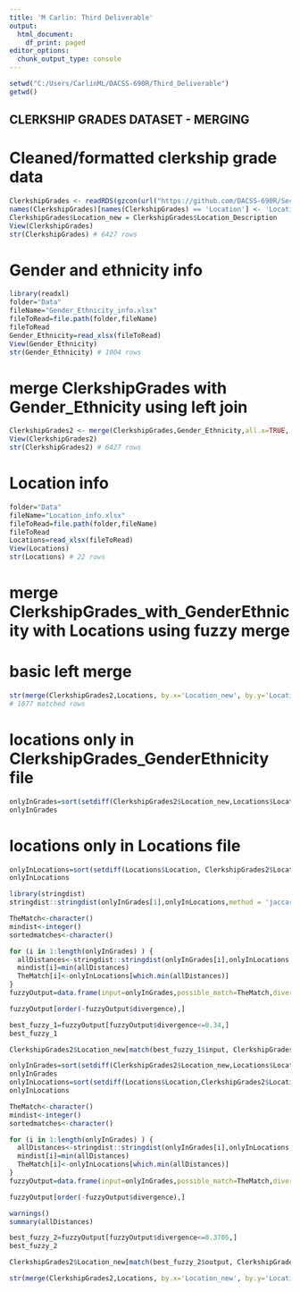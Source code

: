 ```yaml
---
title: 'M Carlin: Third Deliverable'
output:
  html_document:
    df_print: paged
editor_options:
  chunk_output_type: console
---
```


```r
setwd("C:/Users/CarlinML/DACSS-690R/Third_Deliverable")
getwd()
```

## CLERKSHIP GRADES DATASET - MERGING

# Cleaned/formatted clerkship grade data

```r
ClerkshipGrades <- readRDS(gzcon(url("https://github.com/DACSS-690R/Second_Deliverable/raw/main/DataCleanAndFormatted/ClerkshipGrades_formatted.RDS")))
names(ClerkshipGrades)[names(ClerkshipGrades) == 'Location'] <- 'Location_Code'
ClerkshipGrades$Location_new = ClerkshipGrades$Location_Description
View(ClerkshipGrades)
str(ClerkshipGrades) # 6427 rows
```

# Gender and ethnicity info

```r
library(readxl)
folder="Data"
fileName="Gender_Ethnicity_info.xlsx"
fileToRead=file.path(folder,fileName)
fileToRead
Gender_Ethnicity=read_xlsx(fileToRead)
View(Gender_Ethnicity)
str(Gender_Ethnicity) # 1004 rows
```

# merge ClerkshipGrades with Gender_Ethnicity using left join

```r
ClerkshipGrades2 <- merge(ClerkshipGrades,Gender_Ethnicity,all.x=TRUE, by.x="ID", by.y="ID")
View(ClerkshipGrades2)
str(ClerkshipGrades2) # 6427 rows 
```

# Location info

```r
folder="Data"
fileName="Location_info.xlsx"
fileToRead=file.path(folder,fileName)
fileToRead
Locations=read_xlsx(fileToRead)
View(Locations)
str(Locations) # 22 rows
```

# merge ClerkshipGrades_with_GenderEthnicity with Locations using fuzzy merge

# basic left merge

```r
str(merge(ClerkshipGrades2,Locations, by.x='Location_new', by.y='Location'))
# 1877 matched rows
```

# locations only in ClerkshipGrades_GenderEthnicity file

```r
onlyInGrades=sort(setdiff(ClerkshipGrades2$Location_new,Locations$Location))
onlyInGrades
```

# locations only in Locations file

```r
onlyInLocations=sort(setdiff(Locations$Location, ClerkshipGrades2$Location_new))
onlyInLocations
```

```r
library(stringdist)
stringdist::stringdist(onlyInGrades[1],onlyInLocations,method = 'jaccard')
```


```r
TheMatch<-character()
mindist<-integer()
sortedmatches<-character()

for (i in 1:length(onlyInGrades) ) {
  allDistances<-stringdist::stringdist(onlyInGrades[i],onlyInLocations,method = 'jw')
  mindist[i]=min(allDistances)
  TheMatch[i]<-onlyInLocations[which.min(allDistances)]
}
fuzzyOutput=data.frame(input=onlyInGrades,possible_match=TheMatch,divergence=mindist,  stringsAsFactors = F)

fuzzyOutput[order(-fuzzyOutput$divergence),]
```

```r
best_fuzzy_1=fuzzyOutput[fuzzyOutput$divergence<=0.34,]
best_fuzzy_1
```

```r
ClerkshipGrades2$Location_new[match(best_fuzzy_1$input, ClerkshipGrades2$Location_new)] = best_fuzzy_1$possible_match

onlyInGrades=sort(setdiff(ClerkshipGrades2$Location_new,Locations$Location))
onlyInGrades
onlyInLocations=sort(setdiff(Locations$Location,ClerkshipGrades2$Location_new))
onlyInLocations

TheMatch<-character()
mindist<-integer()
sortedmatches<-character()

for (i in 1:length(onlyInGrades) ) {
  allDistances<-stringdist::stringdist(onlyInGrades[i],onlyInLocations,method = 'jw')
  mindist[i]=min(allDistances)
  TheMatch[i]<-onlyInLocations[which.min(allDistances)]
}
fuzzyOutput=data.frame(input=onlyInGrades,possible_match=TheMatch,divergence=mindist,  stringsAsFactors = F)

fuzzyOutput[order(-fuzzyOutput$divergence),]
```


```r
warnings()
summary(allDistances)
```


```r
best_fuzzy_2=fuzzyOutput[fuzzyOutput$divergence<=0.3705,]
best_fuzzy_2
```

```r
ClerkshipGrades2$Location_new[match(best_fuzzy_2$output, ClerkshipGrades2$Location_new)] = best_fuzzy_2$possible_match

```




```r
str(merge(ClerkshipGrades2,Locations, by.x='Location_new', by.y='Location'))
```

